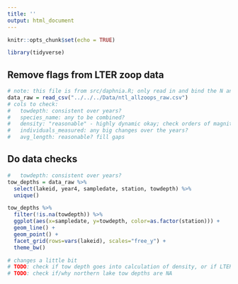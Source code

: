 ```yaml
---
title: ''
output: html_document
---
```


```r
knitr::opts_chunk$set(echo = TRUE)
```

```r
library(tidyverse)
```


## Remove flags from LTER zoop data
```r
# note: this file is from src/daphnia.R; only read in and bind the N and S lakes together; there are no error flags
data_raw = read_csv("../../../Data/ntl_allzoops_raw.csv")
# cols to check:
#   towdepth: consistent over years?
#   species_name: any to be combined?
#   density: "reasonable" - highly dynamic okay; check orders of magnitude and for NAs (any missing consistently in years?)
#   individuals_measured: any big changes over the years?
#   avg_length: reasonable? fill gaps
```

## Do data checks
```r
#   towdepth: consistent over years?
tow_depths = data_raw %>% 
  select(lakeid, year4, sampledate, station, towdepth) %>% 
  unique()

tow_depths %>% 
  filter(!is.na(towdepth)) %>% 
  ggplot(aes(x=sampledate, y=towdepth, color=as.factor(station))) +
  geom_line() +
  geom_point() +
  facet_grid(rows=vars(lakeid), scales="free_y") +
  theme_bw()

# changes a little bit
# TODO: check if tow depth goes into calculation of density, or if LTER already does this for density colum
# TODO: check if/why northern lake tow depths are NA
```

